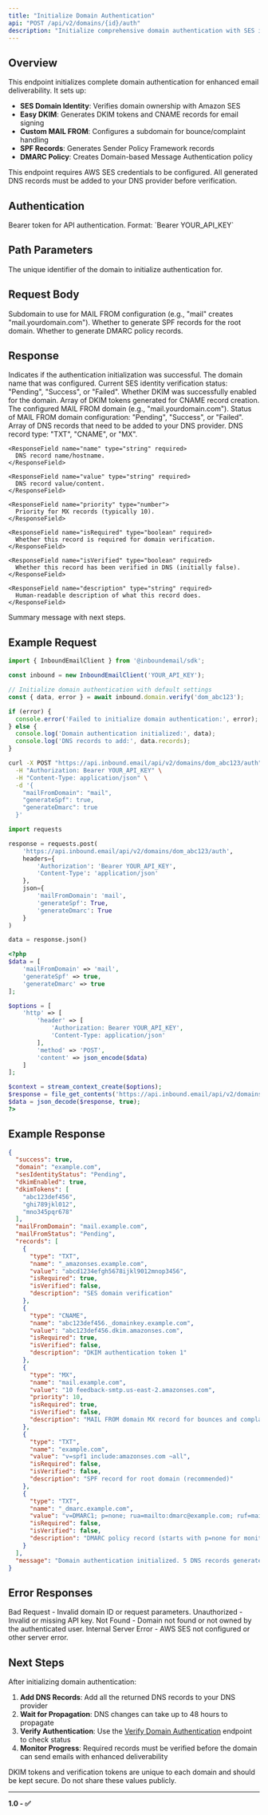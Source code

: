 ```yaml
---
title: "Initialize Domain Authentication"
api: "POST /api/v2/domains/{id}/auth"
description: "Initialize comprehensive domain authentication with SES identity, DKIM, MAIL FROM, SPF, and DMARC records"
---
```


## Overview

This endpoint initializes complete domain authentication for enhanced email deliverability. It sets up:

- **SES Domain Identity**: Verifies domain ownership with Amazon SES
- **Easy DKIM**: Generates DKIM tokens and CNAME records for email signing
- **Custom MAIL FROM**: Configures a subdomain for bounce/complaint handling
- **SPF Records**: Generates Sender Policy Framework records
- **DMARC Policy**: Creates Domain-based Message Authentication policy

<Info>
This endpoint requires AWS SES credentials to be configured. All generated DNS records must be added to your DNS provider before verification.
</Info>

## Authentication

<ParamField header="Authorization" type="string" required>
  Bearer token for API authentication. Format: `Bearer YOUR_API_KEY`
</ParamField>

## Path Parameters

<ParamField path="id" type="string" required>
  The unique identifier of the domain to initialize authentication for.
</ParamField>

## Request Body

<ParamField body="mailFromDomain" type="string" default="mail">
  Subdomain to use for MAIL FROM configuration (e.g., "mail" creates "mail.yourdomain.com").
</ParamField>

<ParamField body="generateSpf" type="boolean" default="true">
  Whether to generate SPF records for the root domain.
</ParamField>

<ParamField body="generateDmarc" type="boolean" default="true">
  Whether to generate DMARC policy records.
</ParamField>

## Response

<ResponseField name="success" type="boolean" required>
  Indicates if the authentication initialization was successful.
</ResponseField>

<ResponseField name="domain" type="string" required>
  The domain name that was configured.
</ResponseField>

<ResponseField name="sesIdentityStatus" type="string" required>
  Current SES identity verification status: "Pending", "Success", or "Failed".
</ResponseField>

<ResponseField name="dkimEnabled" type="boolean" required>
  Whether DKIM was successfully enabled for the domain.
</ResponseField>

<ResponseField name="dkimTokens" type="array" required>
  Array of DKIM tokens generated for CNAME record creation.
</ResponseField>

<ResponseField name="mailFromDomain" type="string" required>
  The configured MAIL FROM domain (e.g., "mail.yourdomain.com").
</ResponseField>

<ResponseField name="mailFromStatus" type="string" required>
  Status of MAIL FROM domain configuration: "Pending", "Success", or "Failed".
</ResponseField>

<ResponseField name="records" type="array" required>
  Array of DNS records that need to be added to your DNS provider.
  
  <Expandable title="DNS Record Object">
    <ResponseField name="type" type="string" required>
      DNS record type: "TXT", "CNAME", or "MX".
    </ResponseField>
    
    <ResponseField name="name" type="string" required>
      DNS record name/hostname.
    </ResponseField>
    
    <ResponseField name="value" type="string" required>
      DNS record value/content.
    </ResponseField>
    
    <ResponseField name="priority" type="number">
      Priority for MX records (typically 10).
    </ResponseField>
    
    <ResponseField name="isRequired" type="boolean" required>
      Whether this record is required for domain verification.
    </ResponseField>
    
    <ResponseField name="isVerified" type="boolean" required>
      Whether this record has been verified in DNS (initially false).
    </ResponseField>
    
    <ResponseField name="description" type="string" required>
      Human-readable description of what this record does.
    </ResponseField>
  </Expandable>
</ResponseField>

<ResponseField name="message" type="string" required>
  Summary message with next steps.
</ResponseField>

## Example Request

<RequestExample>

```javascript Node.js (Inbound SDK)
import { InboundEmailClient } from '@inboundemail/sdk';

const inbound = new InboundEmailClient('YOUR_API_KEY');

// Initialize domain authentication with default settings
const { data, error } = await inbound.domain.verify('dom_abc123');

if (error) {
  console.error('Failed to initialize domain authentication:', error);
} else {
  console.log('Domain authentication initialized:', data);
  console.log('DNS records to add:', data.records);
}
```

```bash cURL
curl -X POST "https://api.inbound.email/api/v2/domains/dom_abc123/auth" \
  -H "Authorization: Bearer YOUR_API_KEY" \
  -H "Content-Type: application/json" \
  -d '{
    "mailFromDomain": "mail",
    "generateSpf": true,
    "generateDmarc": true
  }'
```

```python Python
import requests

response = requests.post(
    'https://api.inbound.email/api/v2/domains/dom_abc123/auth',
    headers={
        'Authorization': 'Bearer YOUR_API_KEY',
        'Content-Type': 'application/json'
    },
    json={
        'mailFromDomain': 'mail',
        'generateSpf': True,
        'generateDmarc': True
    }
)

data = response.json()
```

```php PHP
<?php
$data = [
    'mailFromDomain' => 'mail',
    'generateSpf' => true,
    'generateDmarc' => true
];

$options = [
    'http' => [
        'header' => [
            'Authorization: Bearer YOUR_API_KEY',
            'Content-Type: application/json'
        ],
        'method' => 'POST',
        'content' => json_encode($data)
    ]
];

$context = stream_context_create($options);
$response = file_get_contents('https://api.inbound.email/api/v2/domains/dom_abc123/auth', false, $context);
$data = json_decode($response, true);
?>
```

</RequestExample>

## Example Response

```json
{
  "success": true,
  "domain": "example.com",
  "sesIdentityStatus": "Pending",
  "dkimEnabled": true,
  "dkimTokens": [
    "abc123def456",
    "ghi789jkl012",
    "mno345pqr678"
  ],
  "mailFromDomain": "mail.example.com",
  "mailFromStatus": "Pending",
  "records": [
    {
      "type": "TXT",
      "name": "_amazonses.example.com",
      "value": "abcd1234efgh5678ijkl9012mnop3456",
      "isRequired": true,
      "isVerified": false,
      "description": "SES domain verification"
    },
    {
      "type": "CNAME",
      "name": "abc123def456._domainkey.example.com",
      "value": "abc123def456.dkim.amazonses.com",
      "isRequired": true,
      "isVerified": false,
      "description": "DKIM authentication token 1"
    },
    {
      "type": "MX",
      "name": "mail.example.com",
      "value": "10 feedback-smtp.us-east-2.amazonses.com",
      "priority": 10,
      "isRequired": true,
      "isVerified": false,
      "description": "MAIL FROM domain MX record for bounces and complaints"
    },
    {
      "type": "TXT",
      "name": "example.com",
      "value": "v=spf1 include:amazonses.com ~all",
      "isRequired": false,
      "isVerified": false,
      "description": "SPF record for root domain (recommended)"
    },
    {
      "type": "TXT",
      "name": "_dmarc.example.com",
      "value": "v=DMARC1; p=none; rua=mailto:dmarc@example.com; ruf=mailto:dmarc@example.com; fo=1; aspf=r; adkim=r",
      "isRequired": false,
      "isVerified": false,
      "description": "DMARC policy record (starts with p=none for monitoring)"
    }
  ],
  "message": "Domain authentication initialized. 5 DNS records generated. Add these records to your DNS provider and use the verify endpoint to check status."
}
```

## Error Responses

<ResponseField name="400" type="object">
  Bad Request - Invalid domain ID or request parameters.
</ResponseField>

<ResponseField name="401" type="object">
  Unauthorized - Invalid or missing API key.
</ResponseField>

<ResponseField name="404" type="object">
  Not Found - Domain not found or not owned by the authenticated user.
</ResponseField>

<ResponseField name="500" type="object">
  Internal Server Error - AWS SES not configured or other server error.
</ResponseField>

## Next Steps

After initializing domain authentication:

1. **Add DNS Records**: Add all the returned DNS records to your DNS provider
2. **Wait for Propagation**: DNS changes can take up to 48 hours to propagate
3. **Verify Authentication**: Use the [Verify Domain Authentication](/api-reference/domains/verify-domain-auth) endpoint to check status
4. **Monitor Progress**: Required records must be verified before the domain can send emails with enhanced deliverability

<Warning>
DKIM tokens and verification tokens are unique to each domain and should be kept secure. Do not share these values publicly.
</Warning>

---

**1.0 - ✅**
